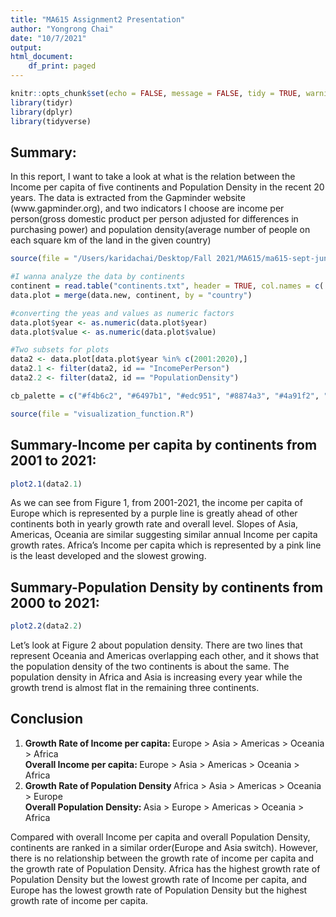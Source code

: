 ```yaml
---
title: "MA615 Assignment2 Presentation"
author: "Yongrong Chai"
date: "10/7/2021"
output:
html_document:
    df_print: paged
---
```


```r
knitr::opts_chunk$set(echo = FALSE, message = FALSE, tidy = TRUE, warning = FALSE)
library(tidyr)
library(dplyr)
library(tidyverse)
```

## **Summary:**
In this report, I want to take a look at what is the relation between the Income per capita of five continents and Population Density in the recent 20 years. The data is extracted from the Gapminder website (www.gapminder.org), and two indicators I choose are income per person(gross domestic product per person adjusted for differences in purchasing power) and population density(average number of people on each square km of the land in the given country)

```r
source(file = "/Users/karidachai/Desktop/Fall 2021/MA615/ma615-sept-junk/Assignment2/wrangling_code.R")
```

```r
#I wanna analyze the data by continents 
continent = read.table("continents.txt", header = TRUE, col.names = c('country', 'continent'))
data.plot = merge(data.new, continent, by = "country")

#converting the yeas and values as numeric factors
data.plot$year <- as.numeric(data.plot$year)                 
data.plot$value <- as.numeric(data.plot$value)             

#Two subsets for plots
data2 <- data.plot[data.plot$year %in% c(2001:2020),]
data2.1 <- filter(data2, id == "IncomePerPerson")
data2.2 <- filter(data2, id == "PopulationDensity")

cb_palette = c("#f4b6c2", "#6497b1", "#edc951", "#8874a3", "#4a91f2", "#ffffff")
```

```r
source(file = "visualization_function.R")
```

## **Summary-Income per capita by continents from 2001 to 2021:**
```r
plot2.1(data2.1)
```

As we can see from Figure 1, from 2001-2021, the income per capita of Europe which is represented by a purple line is greatly ahead of other continents both in yearly growth rate and overall level. Slopes of Asia, Americas, Oceania are similar suggesting similar annual Income per capita growth rates. Africa's Income per capita which is represented by a pink line is the least developed and the slowest growing.

## **Summary-Population Density by continents from 2000 to 2021:**
```r
plot2.2(data2.2)
```

Let’s look at Figure 2 about population density. There are two lines that represent Oceania and Americas overlapping each other, and it shows that the population density of the two continents is about the same. The population density in Africa and Asia is increasing every year while the growth trend is almost flat in the remaining three continents.


## **Conclusion**
1. **Growth Rate of Income per capita: ** Europe > Asia > Americas > Oceania > Africa  
   **Overall Income per capita: ** Europe > Asia > Americas > Oceania > Africa    
2. **Growth Rate of Population Density ** Africa > Asia > Americas > Oceania > Europe  
   **Overall Population Density: ** Asia > Europe > Americas > Oceania > Africa  
   
Compared with overall Income per capita and overall Population Density, continents are ranked in a similar order(Europe and Asia switch). However, there is no relationship between the growth rate of income per capita and the growth rate of Population Density. Africa has the highest growth rate of Population Density but the lowest growth rate of Income per capita, and Europe has the lowest growth rate of Population Density but the highest growth rate of income per capita.

